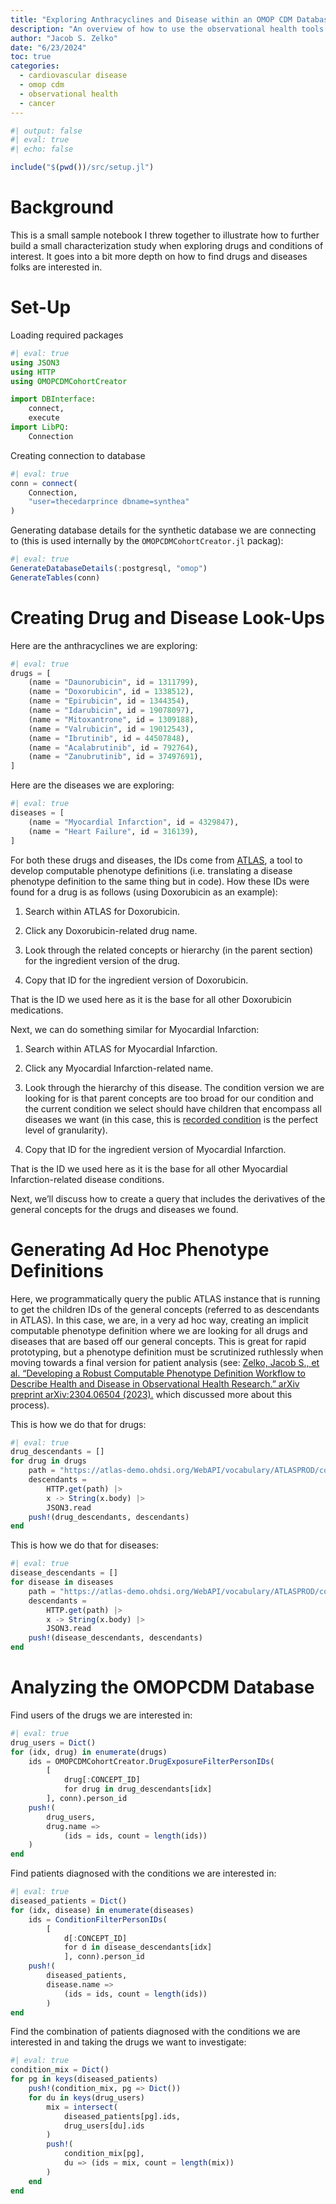```yaml
---
title: "Exploring Anthracyclines and Disease within an OMOP CDM Database"
description: "An overview of how to use the observational health tools within JuliaHealth to explore the usage of various Anthracyclines alongside diseases of interest."
author: "Jacob S. Zelko"
date: "6/23/2024"
toc: true
categories:
  - cardiovascular disease
  - omop cdm
  - observational health
  - cancer
---
```


```julia
#| output: false
#| eval: true
#| echo: false

include("$(pwd())/src/setup.jl")
```

# Background

This is a small sample notebook I threw together to illustrate how to further build a small characterization study when exploring drugs and conditions of interest.
It goes into a bit more depth on how to find drugs and diseases folks are interested in.

# Set-Up

Loading required packages

```julia
#| eval: true
using JSON3
using HTTP
using OMOPCDMCohortCreator

import DBInterface:
    connect,
    execute
import LibPQ:
    Connection
```

Creating connection to database

```julia
#| eval: true
conn = connect(
    Connection, 
    "user=thecedarprince dbname=synthea"
)
```

Generating database details for the synthetic database we are connecting to (this is used internally by the `OMOPCDMCohortCreator.jl` packag):

```julia
#| eval: true
GenerateDatabaseDetails(:postgresql, "omop")
GenerateTables(conn)
```

# Creating Drug and Disease Look-Ups

Here are the anthracyclines we are exploring:

```julia
#| eval: true
drugs = [
    (name = "Daunorubicin", id = 1311799),
    (name = "Doxorubicin", id = 1338512),
    (name = "Epirubicin", id = 1344354),
    (name = "Idarubicin", id = 19078097),
    (name = "Mitoxantrone", id = 1309188),
    (name = "Valrubicin", id = 19012543),
    (name = "Ibrutinib", id = 44507848),
    (name = "Acalabrutinib", id = 792764),
    (name = "Zanubrutinib", id = 37497691),
]
```

Here are the diseases we are exploring:

```julia
#| eval: true
diseases = [
    (name = "Myocardial Infarction", id = 4329847),
    (name = "Heart Failure", id = 316139),
]
```

For both these drugs and diseases, the IDs come from [ATLAS](https://atlas-demo.ohdsi.org/#/search), a tool to develop computable phenotype definitions (i.e. translating a disease phenotype definition to the same thing but in code).
How these IDs were found for a drug is as follows (using Doxorubicin as an example):

1. Search within ATLAS for Doxorubicin.

2. Click any Doxorubicin-related drug name.

3. Look through the related concepts or hierarchy (in the parent section) for the ingredient version of the drug.

4. Copy that ID for the ingredient version of Doxorubicin.

That is the ID we used here as it is the base for all other Doxorubicin medications.

Next, we can do something similar for Myocardial Infarction:

1. Search within ATLAS for Myocardial Infarction.

2. Click any Myocardial Infarction-related name.

3. Look through the hierarchy of this disease. 
The condition version we are looking for is that parent concepts are too broad for our condition and the current condition we select should have children that encompass all diseases we want (in this case, this is [recorded condition](https://atlas-demo.ohdsi.org/#/concept/4329847) is the perfect level of granularity).

4. Copy that ID for the ingredient version of Myocardial Infarction.

That is the ID we used here as it is the base for all other Myocardial Infarction-related disease conditions.

Next, we'll discuss how to create a query that includes the derivatives of the general concepts for the drugs and diseases we found.

# Generating Ad Hoc Phenotype Definitions

Here, we programmatically query the public ATLAS instance that is running to get the children IDs of the general concepts (referred to as descendants in ATLAS).
In this case, we are, in a very ad hoc way, creating an implicit computable phenotype definition where we are looking for all drugs and diseases that are based off our general concepts.
This is great for rapid prototyping, but a phenotype definition must be scrutinized ruthlessly when moving towards a final version for patient analysis (see: [Zelko, Jacob S., et al. "Developing a Robust Computable Phenotype Definition Workflow to Describe Health and Disease in Observational Health Research." arXiv preprint arXiv:2304.06504 (2023).](https://arxiv.org/abs/2304.06504) which discussed more about this process).

This is how we do that for drugs:

```julia
#| eval: true
drug_descendants = []
for drug in drugs
    path = "https://atlas-demo.ohdsi.org/WebAPI/vocabulary/ATLASPROD/concept/$(drug.id)/descendants/"
    descendants = 
        HTTP.get(path) |> 
        x -> String(x.body) |> 
        JSON3.read
    push!(drug_descendants, descendants)
end
```

This is how we do that for diseases:

```julia
#| eval: true
disease_descendants = []
for disease in diseases
    path = "https://atlas-demo.ohdsi.org/WebAPI/vocabulary/ATLASPROD/concept/$(disease.id)/descendants/"
    descendants = 
        HTTP.get(path) |> 
        x -> String(x.body) |> 
        JSON3.read
    push!(disease_descendants, descendants)
end
```

# Analyzing the OMOPCDM Database

Find users of the drugs we are interested in:

```julia
#| eval: true
drug_users = Dict()
for (idx, drug) in enumerate(drugs)
    ids = OMOPCDMCohortCreator.DrugExposureFilterPersonIDs(
        [
            drug[:CONCEPT_ID] 
            for drug in drug_descendants[idx]
        ], conn).person_id
    push!(
        drug_users, 
        drug.name => 
            (ids = ids, count = length(ids))
    )
end
```

Find patients diagnosed with the conditions we are interested in:

```julia
#| eval: true
diseased_patients = Dict()
for (idx, disease) in enumerate(diseases)
    ids = ConditionFilterPersonIDs(
        [
            d[:CONCEPT_ID] 
            for d in disease_descendants[idx]
            ], conn).person_id
    push!(
        diseased_patients, 
        disease.name => 
            (ids = ids, count = length(ids))
        )
end
```

Find the combination of patients diagnosed with the conditions we are interested in and taking the drugs we want to investigate:

```julia
#| eval: true
condition_mix = Dict()
for pg in keys(diseased_patients)
    push!(condition_mix, pg => Dict())
    for du in keys(drug_users)
        mix = intersect(
            diseased_patients[pg].ids, 
            drug_users[du].ids
        )
        push!(
            condition_mix[pg], 
            du => (ids = mix, count = length(mix))
        )
    end
end
```

